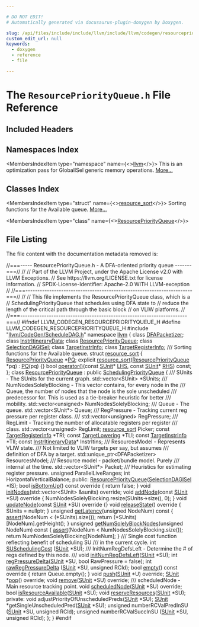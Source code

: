```yaml
---

# DO NOT EDIT!
# Automatically generated via docusaurus-plugin-doxygen by Doxygen.

slug: /api/files/include/include/llvm/include/llvm/codegen/resourcepriorityqueue-h
custom_edit_url: null
keywords:
  - doxygen
  - reference
  - file

---
```





# The `ResourcePriorityQueue.h` File Reference

<DoxygenPage pluginConfig={pluginConfig}>



## Included Headers

<IncludesList>
<IncludesListItem
  filePath="llvm/CodeGen/ScheduleDAG.h"
  permalink="/docs/api/files/include/include/llvm/include/llvm/codegen/scheduledag-h"
  isLocal="true" />
</IncludesList>

## Namespaces Index

<MembersIndex>

<MembersIndexItem
  type="namespace"
  name={<><a href="/docs/api/namespaces/llvm">llvm</a></>}>
This is an optimization pass for GlobalISel generic memory operations. <a href="/docs/api/namespaces/llvm/#details">More...</a>
</MembersIndexItem>

</MembersIndex>

## Classes Index

<MembersIndex>

<MembersIndexItem
  type="struct"
  name={<><a href="/docs/api/structs/llvm/resource-sort">resource_sort</a></>}>
Sorting functions for the Available queue. <a href="/docs/api/structs/llvm/resource-sort/#details">More...</a>
</MembersIndexItem>

<MembersIndexItem
  type="class"
  name={<><a href="/docs/api/classes/llvm/resourcepriorityqueue">ResourcePriorityQueue</a></>}>
</MembersIndexItem>

</MembersIndex>


## File Listing

The file content with the documentation metadata removed is:

<ProgramListing>

<Link id="l00001" /><CodeLine lineNumber="1"><Highlight kind="comment">//===----- ResourcePriorityQueue.h - A DFA-oriented priority queue -------===//</Highlight><Highlight kind="normal"></Highlight></CodeLine>
<Link id="l00002" /><CodeLine lineNumber="2"><Highlight kind="normal"></Highlight><Highlight kind="comment">//</Highlight><Highlight kind="normal"></Highlight></CodeLine>
<Link id="l00003" /><CodeLine lineNumber="3"><Highlight kind="normal"></Highlight><Highlight kind="comment">// Part of the LLVM Project, under the Apache License v2.0 with LLVM Exceptions.</Highlight><Highlight kind="normal"></Highlight></CodeLine>
<Link id="l00004" /><CodeLine lineNumber="4"><Highlight kind="normal"></Highlight><Highlight kind="comment">// See https://llvm.org/LICENSE.txt for license information.</Highlight><Highlight kind="normal"></Highlight></CodeLine>
<Link id="l00005" /><CodeLine lineNumber="5"><Highlight kind="normal"></Highlight><Highlight kind="comment">// SPDX-License-Identifier: Apache-2.0 WITH LLVM-exception</Highlight><Highlight kind="normal"></Highlight></CodeLine>
<Link id="l00006" /><CodeLine lineNumber="6"><Highlight kind="normal"></Highlight><Highlight kind="comment">//</Highlight><Highlight kind="normal"></Highlight></CodeLine>
<Link id="l00007" /><CodeLine lineNumber="7"><Highlight kind="normal"></Highlight><Highlight kind="comment">//===----------------------------------------------------------------------===//</Highlight><Highlight kind="normal"></Highlight></CodeLine>
<Link id="l00008" /><CodeLine lineNumber="8"><Highlight kind="normal"></Highlight><Highlight kind="comment">//</Highlight><Highlight kind="normal"></Highlight></CodeLine>
<Link id="l00009" /><CodeLine lineNumber="9"><Highlight kind="normal"></Highlight><Highlight kind="comment">// This file implements the ResourcePriorityQueue class, which is a</Highlight><Highlight kind="normal"></Highlight></CodeLine>
<Link id="l00010" /><CodeLine lineNumber="10"><Highlight kind="normal"></Highlight><Highlight kind="comment">// SchedulingPriorityQueue that schedules using DFA state to</Highlight><Highlight kind="normal"></Highlight></CodeLine>
<Link id="l00011" /><CodeLine lineNumber="11"><Highlight kind="normal"></Highlight><Highlight kind="comment">// reduce the length of the critical path through the basic block</Highlight><Highlight kind="normal"></Highlight></CodeLine>
<Link id="l00012" /><CodeLine lineNumber="12"><Highlight kind="normal"></Highlight><Highlight kind="comment">// on VLIW platforms.</Highlight><Highlight kind="normal"></Highlight></CodeLine>
<Link id="l00013" /><CodeLine lineNumber="13"><Highlight kind="normal"></Highlight><Highlight kind="comment">//</Highlight><Highlight kind="normal"></Highlight></CodeLine>
<Link id="l00014" /><CodeLine lineNumber="14"><Highlight kind="normal"></Highlight><Highlight kind="comment">//===----------------------------------------------------------------------===//</Highlight><Highlight kind="normal"></Highlight></CodeLine>
<Link id="l00015" /><CodeLine lineNumber="15"><Highlight kind="normal"></Highlight></CodeLine>
<Link id="l00016" /><CodeLine lineNumber="16"><Highlight kind="normal"></Highlight><Highlight kind="preprocessor">#ifndef LLVM&#95;CODEGEN&#95;RESOURCEPRIORITYQUEUE&#95;H</Highlight><Highlight kind="normal"></Highlight></CodeLine>
<Link id="l00017" /><CodeLine lineNumber="17"><Highlight kind="normal"></Highlight><Highlight kind="preprocessor">#define LLVM&#95;CODEGEN&#95;RESOURCEPRIORITYQUEUE&#95;H</Highlight><Highlight kind="normal"></Highlight></CodeLine>
<Link id="l00018" /><CodeLine lineNumber="18"><Highlight kind="normal"></Highlight></CodeLine>
<Link id="l00019" /><CodeLine lineNumber="19"><Highlight kind="normal"></Highlight><Highlight kind="preprocessor">#include &quot;<a href="/docs/api/files/include/include/llvm/include/llvm/codegen/scheduledag-h">llvm/CodeGen/ScheduleDAG.h</a>&quot;</Highlight><Highlight kind="normal"></Highlight></CodeLine>
<Link id="l00020" /><CodeLine lineNumber="20"><Highlight kind="normal"></Highlight></CodeLine>
<Link id="l00021" /><CodeLine lineNumber="21"><Highlight kind="normal"></Highlight><Highlight kind="keyword">namespace </Highlight><Highlight kind="normal"><a href="/docs/api/namespaces/llvm">llvm</a> &#123;</Highlight></CodeLine>
<Link id="l00022" /><CodeLine lineNumber="22"><Highlight kind="normal">  </Highlight><Highlight kind="keyword">class </Highlight><Highlight kind="normal"><a href="/docs/api/classes/llvm/dfapacketizer">DFAPacketizer</a>;</Highlight></CodeLine>
<Link id="l00023" /><CodeLine lineNumber="23"><Highlight kind="normal">  </Highlight><Highlight kind="keyword">class </Highlight><Highlight kind="normal"><a href="/docs/api/classes/llvm/instritinerarydata">InstrItineraryData</a>;</Highlight></CodeLine>
<Link id="l00024" /><CodeLine lineNumber="24"><Highlight kind="normal">  </Highlight><Highlight kind="keyword">class </Highlight><Highlight kind="normal"><a href="/docs/api/classes/llvm/resourcepriorityqueue">ResourcePriorityQueue</a>;</Highlight></CodeLine>
<Link id="l00025" /><CodeLine lineNumber="25"><Highlight kind="normal">  </Highlight><Highlight kind="keyword">class </Highlight><Highlight kind="normal"><a href="/docs/api/classes/llvm/selectiondagisel">SelectionDAGISel</a>;</Highlight></CodeLine>
<Link id="l00026" /><CodeLine lineNumber="26"><Highlight kind="normal">  </Highlight><Highlight kind="keyword">class </Highlight><Highlight kind="normal"><a href="/docs/api/classes/llvm/targetinstrinfo">TargetInstrInfo</a>;</Highlight></CodeLine>
<Link id="l00027" /><CodeLine lineNumber="27"><Highlight kind="normal">  </Highlight><Highlight kind="keyword">class </Highlight><Highlight kind="normal"><a href="/docs/api/classes/llvm/targetregisterinfo">TargetRegisterInfo</a>;</Highlight></CodeLine>
<Link id="l00028" /><CodeLine lineNumber="28"><Highlight kind="normal"></Highlight><Highlight kind="comment"></Highlight></CodeLine>
<Link id="l00029" /><CodeLine lineNumber="29"><Highlight kind="comment">  /// Sorting functions for the Available queue.</Highlight><Highlight kind="normal"></Highlight></CodeLine>
<Link id="l00030" /><CodeLine lineNumber="30" lineLink="/docs/api/structs/llvm/resource-sort"><Highlight kind="normal">  </Highlight><Highlight kind="keyword">struct </Highlight><Highlight kind="normal"><a href="/docs/api/structs/llvm/resource-sort/#af48e499d46375fb1f8530d0c6f60f5f9">resource&#95;sort</a> &#123;</Highlight></CodeLine>
<Link id="l00031" /><CodeLine lineNumber="31" lineLink="/docs/api/structs/llvm/resource-sort/#ab06712680bebdfe0b21e275cf7c0a377"><Highlight kind="normal">    <a href="/docs/api/classes/llvm/resourcepriorityqueue">ResourcePriorityQueue</a> &#42;<a href="/docs/api/structs/llvm/resource-sort/#ab06712680bebdfe0b21e275cf7c0a377">PQ</a>;</Highlight></CodeLine>
<Link id="l00032" /><CodeLine lineNumber="32" lineLink="/docs/api/structs/llvm/resource-sort/#af48e499d46375fb1f8530d0c6f60f5f9"><Highlight kind="normal">    </Highlight><Highlight kind="keyword">explicit</Highlight><Highlight kind="normal"> <a href="/docs/api/structs/llvm/resource-sort/#af48e499d46375fb1f8530d0c6f60f5f9">resource&#95;sort</a>(<a href="/docs/api/classes/llvm/resourcepriorityqueue">ResourcePriorityQueue</a> &#42;pq) : <a href="/docs/api/structs/llvm/resource-sort/#ab06712680bebdfe0b21e275cf7c0a377">PQ</a>(pq) &#123;&#125;</Highlight></CodeLine>
<Link id="l00033" /><CodeLine lineNumber="33"><Highlight kind="normal"></Highlight></CodeLine>
<Link id="l00034" /><CodeLine lineNumber="34"><Highlight kind="normal">    </Highlight><Highlight kind="keywordtype">bool</Highlight><Highlight kind="normal"> <a href="/docs/api/structs/llvm/resource-sort/#aa725f68ef029c25d5053a02441e6d638">operator()</a>(</Highlight><Highlight kind="keyword">const</Highlight><Highlight kind="normal"> <a href="/docs/api/classes/llvm/sunit">SUnit</a>&#42; <a href="/docs/api/files/lib/lib/target/lib/target/x86/x86partialreduction-cpp/#a9e1483f7215664a2315c53c3558d9a8d">LHS</a>, </Highlight><Highlight kind="keyword">const</Highlight><Highlight kind="normal"> <a href="/docs/api/classes/llvm/sunit">SUnit</a>&#42; <a href="/docs/api/files/lib/lib/target/lib/target/x86/x86partialreduction-cpp/#a87b8bfbbe9d8f7146d7f20a5fb42efd0">RHS</a>) </Highlight><Highlight kind="keyword">const</Highlight><Highlight kind="normal">;</Highlight></CodeLine>
<Link id="l00035" /><CodeLine lineNumber="35"><Highlight kind="normal">  &#125;;</Highlight></CodeLine>
<Link id="l00036" /><CodeLine lineNumber="36"><Highlight kind="normal"></Highlight></CodeLine>
<Link id="l00037" /><CodeLine lineNumber="37" lineLink="/docs/api/classes/llvm/resourcepriorityqueue"><Highlight kind="normal">  </Highlight><Highlight kind="keyword">class </Highlight><Highlight kind="normal"><a href="/docs/api/classes/llvm/resourcepriorityqueue/#a16fbd46e51c3d60b6bb29c18ea546aa7">ResourcePriorityQueue</a> : </Highlight><Highlight kind="keyword">public</Highlight><Highlight kind="normal"> <a href="/docs/api/classes/llvm/schedulingpriorityqueue/#a04cd6cf6939bcdd0f343bab335f7f82f">SchedulingPriorityQueue</a> &#123;</Highlight><Highlight kind="comment"></Highlight></CodeLine>
<Link id="l00038" /><CodeLine lineNumber="38"><Highlight kind="comment">    /// SUnits - The SUnits for the current graph.</Highlight><Highlight kind="normal"></Highlight></CodeLine>
<Link id="l00039" /><CodeLine lineNumber="39"><Highlight kind="normal">    std::vector&lt;SUnit&gt; &#42;SUnits;</Highlight></CodeLine>
<Link id="l00040" /><CodeLine lineNumber="40"><Highlight kind="normal"></Highlight><Highlight kind="comment"></Highlight></CodeLine>
<Link id="l00041" /><CodeLine lineNumber="41"><Highlight kind="comment">    /// NumNodesSolelyBlocking - This vector contains, for every node in the</Highlight></CodeLine>
<Link id="l00042" /><CodeLine lineNumber="42"><Highlight kind="comment">    /// Queue, the number of nodes that the node is the sole unscheduled</Highlight></CodeLine>
<Link id="l00043" /><CodeLine lineNumber="43"><Highlight kind="comment">    /// predecessor for.  This is used as a tie-breaker heuristic for better</Highlight></CodeLine>
<Link id="l00044" /><CodeLine lineNumber="44"><Highlight kind="comment">    /// mobility.</Highlight><Highlight kind="normal"></Highlight></CodeLine>
<Link id="l00045" /><CodeLine lineNumber="45"><Highlight kind="normal">    std::vector&lt;unsigned&gt; NumNodesSolelyBlocking;</Highlight></CodeLine>
<Link id="l00046" /><CodeLine lineNumber="46"><Highlight kind="normal"></Highlight><Highlight kind="comment"></Highlight></CodeLine>
<Link id="l00047" /><CodeLine lineNumber="47"><Highlight kind="comment">    /// Queue - The queue.</Highlight><Highlight kind="normal"></Highlight></CodeLine>
<Link id="l00048" /><CodeLine lineNumber="48"><Highlight kind="normal">    std::vector&lt;SUnit&#42;&gt; Queue;</Highlight></CodeLine>
<Link id="l00049" /><CodeLine lineNumber="49"><Highlight kind="normal"></Highlight><Highlight kind="comment"></Highlight></CodeLine>
<Link id="l00050" /><CodeLine lineNumber="50"><Highlight kind="comment">    /// RegPressure - Tracking current reg pressure per register class.</Highlight></CodeLine>
<Link id="l00051" /><CodeLine lineNumber="51"><Highlight kind="comment">    ///</Highlight><Highlight kind="normal"></Highlight></CodeLine>
<Link id="l00052" /><CodeLine lineNumber="52"><Highlight kind="normal">    std::vector&lt;unsigned&gt; RegPressure;</Highlight></CodeLine>
<Link id="l00053" /><CodeLine lineNumber="53"><Highlight kind="normal"></Highlight><Highlight kind="comment"></Highlight></CodeLine>
<Link id="l00054" /><CodeLine lineNumber="54"><Highlight kind="comment">    /// RegLimit - Tracking the number of allocatable registers per register</Highlight></CodeLine>
<Link id="l00055" /><CodeLine lineNumber="55"><Highlight kind="comment">    /// class.</Highlight><Highlight kind="normal"></Highlight></CodeLine>
<Link id="l00056" /><CodeLine lineNumber="56"><Highlight kind="normal">    std::vector&lt;unsigned&gt; RegLimit;</Highlight></CodeLine>
<Link id="l00057" /><CodeLine lineNumber="57"><Highlight kind="normal"></Highlight></CodeLine>
<Link id="l00058" /><CodeLine lineNumber="58"><Highlight kind="normal">    <a href="/docs/api/structs/llvm/resource-sort">resource&#95;sort</a> Picker;</Highlight></CodeLine>
<Link id="l00059" /><CodeLine lineNumber="59"><Highlight kind="normal">    </Highlight><Highlight kind="keyword">const</Highlight><Highlight kind="normal"> <a href="/docs/api/classes/llvm/targetregisterinfo">TargetRegisterInfo</a> &#42;TRI;</Highlight></CodeLine>
<Link id="l00060" /><CodeLine lineNumber="60"><Highlight kind="normal">    </Highlight><Highlight kind="keyword">const</Highlight><Highlight kind="normal"> <a href="/docs/api/classes/llvm/targetlowering">TargetLowering</a> &#42;TLI;</Highlight></CodeLine>
<Link id="l00061" /><CodeLine lineNumber="61"><Highlight kind="normal">    </Highlight><Highlight kind="keyword">const</Highlight><Highlight kind="normal"> <a href="/docs/api/classes/llvm/targetinstrinfo">TargetInstrInfo</a> &#42;TII;</Highlight></CodeLine>
<Link id="l00062" /><CodeLine lineNumber="62"><Highlight kind="normal">    </Highlight><Highlight kind="keyword">const</Highlight><Highlight kind="normal"> <a href="/docs/api/classes/llvm/instritinerarydata">InstrItineraryData</a>&#42; InstrItins;</Highlight><Highlight kind="comment"></Highlight></CodeLine>
<Link id="l00063" /><CodeLine lineNumber="63"><Highlight kind="comment">    /// ResourcesModel - Represents VLIW state.</Highlight></CodeLine>
<Link id="l00064" /><CodeLine lineNumber="64"><Highlight kind="comment">    /// Not limited to VLIW targets per say, but assumes</Highlight></CodeLine>
<Link id="l00065" /><CodeLine lineNumber="65"><Highlight kind="comment">    /// definition of DFA by a target.</Highlight><Highlight kind="normal"></Highlight></CodeLine>
<Link id="l00066" /><CodeLine lineNumber="66"><Highlight kind="normal">    std::unique&#95;ptr&lt;DFAPacketizer&gt; ResourcesModel;</Highlight></CodeLine>
<Link id="l00067" /><CodeLine lineNumber="67"><Highlight kind="normal"></Highlight><Highlight kind="comment"></Highlight></CodeLine>
<Link id="l00068" /><CodeLine lineNumber="68"><Highlight kind="comment">    /// Resource model - packet/bundle model. Purely</Highlight></CodeLine>
<Link id="l00069" /><CodeLine lineNumber="69"><Highlight kind="comment">    /// internal at the time.</Highlight><Highlight kind="normal"></Highlight></CodeLine>
<Link id="l00070" /><CodeLine lineNumber="70"><Highlight kind="normal">    std::vector&lt;SUnit&#42;&gt; Packet;</Highlight></CodeLine>
<Link id="l00071" /><CodeLine lineNumber="71"><Highlight kind="normal"></Highlight><Highlight kind="comment"></Highlight></CodeLine>
<Link id="l00072" /><CodeLine lineNumber="72"><Highlight kind="comment">    /// Heuristics for estimating register pressure.</Highlight><Highlight kind="normal"></Highlight></CodeLine>
<Link id="l00073" /><CodeLine lineNumber="73"><Highlight kind="normal">    </Highlight><Highlight kind="keywordtype">unsigned</Highlight><Highlight kind="normal"> ParallelLiveRanges;</Highlight></CodeLine>
<Link id="l00074" /><CodeLine lineNumber="74"><Highlight kind="normal">    </Highlight><Highlight kind="keywordtype">int</Highlight><Highlight kind="normal"> HorizontalVerticalBalance;</Highlight></CodeLine>
<Link id="l00075" /><CodeLine lineNumber="75"><Highlight kind="normal"></Highlight></CodeLine>
<Link id="l00076" /><CodeLine lineNumber="76"><Highlight kind="normal">  </Highlight><Highlight kind="keyword">public</Highlight><Highlight kind="normal">:</Highlight></CodeLine>
<Link id="l00077" /><CodeLine lineNumber="77"><Highlight kind="normal">    <a href="/docs/api/classes/llvm/resourcepriorityqueue/#a16fbd46e51c3d60b6bb29c18ea546aa7">ResourcePriorityQueue</a>(<a href="/docs/api/classes/llvm/selectiondagisel">SelectionDAGISel</a> &#42;IS);</Highlight></CodeLine>
<Link id="l00078" /><CodeLine lineNumber="78"><Highlight kind="normal"></Highlight></CodeLine>
<Link id="l00079" /><CodeLine lineNumber="79" lineLink="/docs/api/classes/llvm/resourcepriorityqueue/#a551b7bf5f4abcc55fddd75912b1ebfed"><Highlight kind="normal">    </Highlight><Highlight kind="keywordtype">bool</Highlight><Highlight kind="normal"> <a href="/docs/api/classes/llvm/resourcepriorityqueue/#a551b7bf5f4abcc55fddd75912b1ebfed">isBottomUp</a>()</Highlight><Highlight kind="keyword"> const override </Highlight><Highlight kind="normal">&#123; </Highlight><Highlight kind="keywordflow">return</Highlight><Highlight kind="normal"> </Highlight><Highlight kind="keyword">false</Highlight><Highlight kind="normal">; &#125;</Highlight></CodeLine>
<Link id="l00080" /><CodeLine lineNumber="80"><Highlight kind="normal"></Highlight></CodeLine>
<Link id="l00081" /><CodeLine lineNumber="81"><Highlight kind="normal">    </Highlight><Highlight kind="keywordtype">void</Highlight><Highlight kind="normal"> <a href="/docs/api/classes/llvm/resourcepriorityqueue/#a22d5e4af25a96cf3a8b85aa7bb0a0912">initNodes</a>(std::vector&lt;SUnit&gt; &amp;sunits) </Highlight><Highlight kind="keyword">override</Highlight><Highlight kind="normal">;</Highlight></CodeLine>
<Link id="l00082" /><CodeLine lineNumber="82"><Highlight kind="normal"></Highlight></CodeLine>
<Link id="l00083" /><CodeLine lineNumber="83" lineLink="/docs/api/classes/llvm/resourcepriorityqueue/#af11e9cd80e3d8d5ea10e7fc2f0f6620f"><Highlight kind="normal">    </Highlight><Highlight kind="keywordtype">void</Highlight><Highlight kind="normal"> <a href="/docs/api/classes/llvm/resourcepriorityqueue/#af11e9cd80e3d8d5ea10e7fc2f0f6620f">addNode</a>(</Highlight><Highlight kind="keyword">const</Highlight><Highlight kind="normal"> <a href="/docs/api/classes/llvm/sunit">SUnit</a> &#42;SU)</Highlight><Highlight kind="keyword"> override </Highlight><Highlight kind="normal">&#123;</Highlight></CodeLine>
<Link id="l00084" /><CodeLine lineNumber="84"><Highlight kind="normal">      NumNodesSolelyBlocking.resize(SUnits-&gt;size(), 0);</Highlight></CodeLine>
<Link id="l00085" /><CodeLine lineNumber="85"><Highlight kind="normal">    &#125;</Highlight></CodeLine>
<Link id="l00086" /><CodeLine lineNumber="86"><Highlight kind="normal"></Highlight></CodeLine>
<Link id="l00087" /><CodeLine lineNumber="87" lineLink="/docs/api/classes/llvm/resourcepriorityqueue/#a44de12c23090da525fbda35f8672824a"><Highlight kind="normal">    </Highlight><Highlight kind="keywordtype">void</Highlight><Highlight kind="normal"> <a href="/docs/api/classes/llvm/resourcepriorityqueue/#a44de12c23090da525fbda35f8672824a">updateNode</a>(</Highlight><Highlight kind="keyword">const</Highlight><Highlight kind="normal"> <a href="/docs/api/classes/llvm/sunit">SUnit</a> &#42;SU)</Highlight><Highlight kind="keyword"> override </Highlight><Highlight kind="normal">&#123;&#125;</Highlight></CodeLine>
<Link id="l00088" /><CodeLine lineNumber="88"><Highlight kind="normal"></Highlight></CodeLine>
<Link id="l00089" /><CodeLine lineNumber="89" lineLink="/docs/api/classes/llvm/resourcepriorityqueue/#a232a59162abf077b0b41b90f02b8bf57"><Highlight kind="normal">    </Highlight><Highlight kind="keywordtype">void</Highlight><Highlight kind="normal"> <a href="/docs/api/classes/llvm/resourcepriorityqueue/#a232a59162abf077b0b41b90f02b8bf57">releaseState</a>()</Highlight><Highlight kind="keyword"> override </Highlight><Highlight kind="normal">&#123;</Highlight></CodeLine>
<Link id="l00090" /><CodeLine lineNumber="90"><Highlight kind="normal">      SUnits = </Highlight><Highlight kind="keyword">nullptr</Highlight><Highlight kind="normal">;</Highlight></CodeLine>
<Link id="l00091" /><CodeLine lineNumber="91"><Highlight kind="normal">    &#125;</Highlight></CodeLine>
<Link id="l00092" /><CodeLine lineNumber="92"><Highlight kind="normal"></Highlight></CodeLine>
<Link id="l00093" /><CodeLine lineNumber="93" lineLink="/docs/api/classes/llvm/resourcepriorityqueue/#a3d3407fb455041dd1edc5f0981a329a0"><Highlight kind="normal">    </Highlight><Highlight kind="keywordtype">unsigned</Highlight><Highlight kind="normal"> <a href="/docs/api/classes/llvm/resourcepriorityqueue/#a3d3407fb455041dd1edc5f0981a329a0">getLatency</a>(</Highlight><Highlight kind="keywordtype">unsigned</Highlight><Highlight kind="normal"> NodeNum)</Highlight><Highlight kind="keyword"> const </Highlight><Highlight kind="normal">&#123;</Highlight></CodeLine>
<Link id="l00094" /><CodeLine lineNumber="94"><Highlight kind="normal">      <a href="/docs/api/files/lib/lib/target/lib/target/amdgpu/silowercontrolflow-cpp/#a4868c5d81c5ccc98c47aeab6244346a0">assert</a>(NodeNum &lt; (&#42;SUnits).size());</Highlight></CodeLine>
<Link id="l00095" /><CodeLine lineNumber="95"><Highlight kind="normal">      </Highlight><Highlight kind="keywordflow">return</Highlight><Highlight kind="normal"> (&#42;SUnits)&#91;NodeNum&#93;.getHeight();</Highlight></CodeLine>
<Link id="l00096" /><CodeLine lineNumber="96"><Highlight kind="normal">    &#125;</Highlight></CodeLine>
<Link id="l00097" /><CodeLine lineNumber="97"><Highlight kind="normal"></Highlight></CodeLine>
<Link id="l00098" /><CodeLine lineNumber="98" lineLink="/docs/api/classes/llvm/resourcepriorityqueue/#ad8f900be43b1eb24a38ef2aba9df3eef"><Highlight kind="normal">    </Highlight><Highlight kind="keywordtype">unsigned</Highlight><Highlight kind="normal"> <a href="/docs/api/classes/llvm/resourcepriorityqueue/#ad8f900be43b1eb24a38ef2aba9df3eef">getNumSolelyBlockNodes</a>(</Highlight><Highlight kind="keywordtype">unsigned</Highlight><Highlight kind="normal"> NodeNum)</Highlight><Highlight kind="keyword"> const </Highlight><Highlight kind="normal">&#123;</Highlight></CodeLine>
<Link id="l00099" /><CodeLine lineNumber="99"><Highlight kind="normal">      <a href="/docs/api/files/lib/lib/target/lib/target/amdgpu/silowercontrolflow-cpp/#a4868c5d81c5ccc98c47aeab6244346a0">assert</a>(NodeNum &lt; NumNodesSolelyBlocking.size());</Highlight></CodeLine>
<Link id="l00100" /><CodeLine lineNumber="100"><Highlight kind="normal">      </Highlight><Highlight kind="keywordflow">return</Highlight><Highlight kind="normal"> NumNodesSolelyBlocking&#91;NodeNum&#93;;</Highlight></CodeLine>
<Link id="l00101" /><CodeLine lineNumber="101"><Highlight kind="normal">    &#125;</Highlight></CodeLine>
<Link id="l00102" /><CodeLine lineNumber="102"><Highlight kind="normal"></Highlight><Highlight kind="comment"></Highlight></CodeLine>
<Link id="l00103" /><CodeLine lineNumber="103"><Highlight kind="comment">    /// Single cost function reflecting benefit of scheduling SU</Highlight></CodeLine>
<Link id="l00104" /><CodeLine lineNumber="104"><Highlight kind="comment">    /// in the current cycle.</Highlight><Highlight kind="normal"></Highlight></CodeLine>
<Link id="l00105" /><CodeLine lineNumber="105"><Highlight kind="normal">    </Highlight><Highlight kind="keywordtype">int</Highlight><Highlight kind="normal"> <a href="/docs/api/classes/llvm/resourcepriorityqueue/#ae3f9d679010b93efcba0721c8714d029">SUSchedulingCost</a> (<a href="/docs/api/classes/llvm/sunit">SUnit</a> &#42;SU);</Highlight></CodeLine>
<Link id="l00106" /><CodeLine lineNumber="106"><Highlight kind="normal"></Highlight><Highlight kind="comment"></Highlight></CodeLine>
<Link id="l00107" /><CodeLine lineNumber="107"><Highlight kind="comment">    /// InitNumRegDefsLeft - Determine the # of regs defined by this node.</Highlight></CodeLine>
<Link id="l00108" /><CodeLine lineNumber="108"><Highlight kind="comment">    ///</Highlight><Highlight kind="normal"></Highlight></CodeLine>
<Link id="l00109" /><CodeLine lineNumber="109"><Highlight kind="normal">    </Highlight><Highlight kind="keywordtype">void</Highlight><Highlight kind="normal"> <a href="/docs/api/classes/llvm/resourcepriorityqueue/#ae40b5614303ad840c02bf2923d5f4305">initNumRegDefsLeft</a>(<a href="/docs/api/classes/llvm/sunit">SUnit</a> &#42;SU);</Highlight></CodeLine>
<Link id="l00110" /><CodeLine lineNumber="110"><Highlight kind="normal">    </Highlight><Highlight kind="keywordtype">int</Highlight><Highlight kind="normal"> <a href="/docs/api/classes/llvm/resourcepriorityqueue/#a810f1b98c4887804780355393149e783">regPressureDelta</a>(<a href="/docs/api/classes/llvm/sunit">SUnit</a> &#42;SU, </Highlight><Highlight kind="keywordtype">bool</Highlight><Highlight kind="normal"> RawPressure = </Highlight><Highlight kind="keyword">false</Highlight><Highlight kind="normal">);</Highlight></CodeLine>
<Link id="l00111" /><CodeLine lineNumber="111"><Highlight kind="normal">    </Highlight><Highlight kind="keywordtype">int</Highlight><Highlight kind="normal"> <a href="/docs/api/classes/llvm/resourcepriorityqueue/#a7be640126e3f1024b18981f1de2de20f">rawRegPressureDelta</a> (<a href="/docs/api/classes/llvm/sunit">SUnit</a> &#42;SU, </Highlight><Highlight kind="keywordtype">unsigned</Highlight><Highlight kind="normal"> RCId);</Highlight></CodeLine>
<Link id="l00112" /><CodeLine lineNumber="112"><Highlight kind="normal"></Highlight></CodeLine>
<Link id="l00113" /><CodeLine lineNumber="113" lineLink="/docs/api/classes/llvm/resourcepriorityqueue/#a56029661ac1c764aef2f3a1647011fcc"><Highlight kind="normal">    </Highlight><Highlight kind="keywordtype">bool</Highlight><Highlight kind="normal"> <a href="/docs/api/classes/llvm/resourcepriorityqueue/#a56029661ac1c764aef2f3a1647011fcc">empty</a>()</Highlight><Highlight kind="keyword"> const override </Highlight><Highlight kind="normal">&#123; </Highlight><Highlight kind="keywordflow">return</Highlight><Highlight kind="normal"> Queue.empty(); &#125;</Highlight></CodeLine>
<Link id="l00114" /><CodeLine lineNumber="114"><Highlight kind="normal"></Highlight></CodeLine>
<Link id="l00115" /><CodeLine lineNumber="115"><Highlight kind="normal">    </Highlight><Highlight kind="keywordtype">void</Highlight><Highlight kind="normal"> <a href="/docs/api/classes/llvm/resourcepriorityqueue/#a068e19beaca7ce41347bb87946fbe2c9">push</a>(<a href="/docs/api/classes/llvm/sunit">SUnit</a> &#42;U) </Highlight><Highlight kind="keyword">override</Highlight><Highlight kind="normal">;</Highlight></CodeLine>
<Link id="l00116" /><CodeLine lineNumber="116"><Highlight kind="normal"></Highlight></CodeLine>
<Link id="l00117" /><CodeLine lineNumber="117"><Highlight kind="normal">    <a href="/docs/api/classes/llvm/sunit">SUnit</a> &#42;<a href="/docs/api/classes/llvm/resourcepriorityqueue/#a7720efbfc06e11a61338a3ab97142b62">pop</a>() </Highlight><Highlight kind="keyword">override</Highlight><Highlight kind="normal">;</Highlight></CodeLine>
<Link id="l00118" /><CodeLine lineNumber="118"><Highlight kind="normal"></Highlight></CodeLine>
<Link id="l00119" /><CodeLine lineNumber="119"><Highlight kind="normal">    </Highlight><Highlight kind="keywordtype">void</Highlight><Highlight kind="normal"> <a href="/docs/api/classes/llvm/resourcepriorityqueue/#aa9bda2c466d94861fe114da2dc0b217d">remove</a>(<a href="/docs/api/classes/llvm/sunit">SUnit</a> &#42;SU) </Highlight><Highlight kind="keyword">override</Highlight><Highlight kind="normal">;</Highlight></CodeLine>
<Link id="l00120" /><CodeLine lineNumber="120"><Highlight kind="normal"></Highlight><Highlight kind="comment"></Highlight></CodeLine>
<Link id="l00121" /><CodeLine lineNumber="121"><Highlight kind="comment">    /// scheduledNode - Main resource tracking point.</Highlight><Highlight kind="normal"></Highlight></CodeLine>
<Link id="l00122" /><CodeLine lineNumber="122"><Highlight kind="normal">    </Highlight><Highlight kind="keywordtype">void</Highlight><Highlight kind="normal"> <a href="/docs/api/classes/llvm/resourcepriorityqueue/#a0ad9cbe1a5bd1eb9d026fc0e91fab117">scheduledNode</a>(<a href="/docs/api/classes/llvm/sunit">SUnit</a> &#42;SU) </Highlight><Highlight kind="keyword">override</Highlight><Highlight kind="normal">;</Highlight></CodeLine>
<Link id="l00123" /><CodeLine lineNumber="123"><Highlight kind="normal">    </Highlight><Highlight kind="keywordtype">bool</Highlight><Highlight kind="normal"> <a href="/docs/api/classes/llvm/resourcepriorityqueue/#afba9f58251019a23a1d7f60d6c958071">isResourceAvailable</a>(<a href="/docs/api/classes/llvm/sunit">SUnit</a> &#42;SU);</Highlight></CodeLine>
<Link id="l00124" /><CodeLine lineNumber="124"><Highlight kind="normal">    </Highlight><Highlight kind="keywordtype">void</Highlight><Highlight kind="normal"> <a href="/docs/api/classes/llvm/resourcepriorityqueue/#ae30e9e0cfb98797266d9fc1226cf467d">reserveResources</a>(<a href="/docs/api/classes/llvm/sunit">SUnit</a> &#42;SU);</Highlight></CodeLine>
<Link id="l00125" /><CodeLine lineNumber="125"><Highlight kind="normal"></Highlight></CodeLine>
<Link id="l00126" /><CodeLine lineNumber="126"><Highlight kind="normal"></Highlight><Highlight kind="keyword">private</Highlight><Highlight kind="normal">:</Highlight></CodeLine>
<Link id="l00127" /><CodeLine lineNumber="127"><Highlight kind="normal">    </Highlight><Highlight kind="keywordtype">void</Highlight><Highlight kind="normal"> adjustPriorityOfUnscheduledPreds(<a href="/docs/api/classes/llvm/sunit">SUnit</a> &#42;SU);</Highlight></CodeLine>
<Link id="l00128" /><CodeLine lineNumber="128"><Highlight kind="normal">    <a href="/docs/api/classes/llvm/sunit">SUnit</a> &#42;getSingleUnscheduledPred(<a href="/docs/api/classes/llvm/sunit">SUnit</a> &#42;SU);</Highlight></CodeLine>
<Link id="l00129" /><CodeLine lineNumber="129"><Highlight kind="normal">    </Highlight><Highlight kind="keywordtype">unsigned</Highlight><Highlight kind="normal"> numberRCValPredInSU (<a href="/docs/api/classes/llvm/sunit">SUnit</a> &#42;SU, </Highlight><Highlight kind="keywordtype">unsigned</Highlight><Highlight kind="normal"> RCId);</Highlight></CodeLine>
<Link id="l00130" /><CodeLine lineNumber="130"><Highlight kind="normal">    </Highlight><Highlight kind="keywordtype">unsigned</Highlight><Highlight kind="normal"> numberRCValSuccInSU (<a href="/docs/api/classes/llvm/sunit">SUnit</a> &#42;SU, </Highlight><Highlight kind="keywordtype">unsigned</Highlight><Highlight kind="normal"> RCId);</Highlight></CodeLine>
<Link id="l00131" /><CodeLine lineNumber="131"><Highlight kind="normal">  &#125;;</Highlight></CodeLine>
<Link id="l00132" /><CodeLine lineNumber="132"><Highlight kind="normal">&#125;</Highlight></CodeLine>
<Link id="l00133" /><CodeLine lineNumber="133"><Highlight kind="normal"></Highlight></CodeLine>
<Link id="l00134" /><CodeLine lineNumber="134"><Highlight kind="normal"></Highlight><Highlight kind="preprocessor">#endif</Highlight></CodeLine>

</ProgramListing>


</DoxygenPage>
